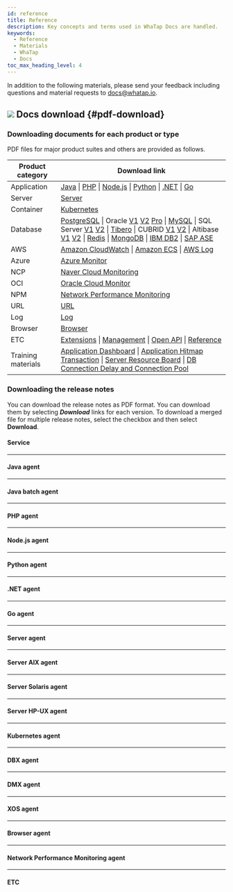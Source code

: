 ```yaml
---
id: reference
title: Reference
description: Key concepts and terms used in WhaTap Docs are handled.
keywords:
  - Reference
  - Materials
  - WhaTap
  - Docs
toc_max_heading_level: 4
---
```


In addition to the following materials, please send your feedback including questions and material requests to docs@whatap.io.


<DocCardList/>

## ![](/img/ic-pdf-download.svg) Docs download {#pdf-download}

### Downloading documents for each product or type

PDF files for major product suites and others are provided as follows.

<div class='download-pdf'>

| Product category   | Download link                                                                                                                                                                                                                                                                                                                                                                                                                                                                                                                                                                                                                                                                                                                                                                                                                                                                                                                                                                                                                                                                                                                                                                                                                                                                                                                                                                                                                                                                                                                                                                                                                                                                                                  |
| ------------------ | -------------------------------------------------------------------------------------------------------------------------------------------------------------------------------------------------------------------------------------------------------------------------------------------------------------------------------------------------------------------------------------------------------------------------------------------------------------------------------------------------------------------------------------------------------------------------------------------------------------------------------------------------------------------------------------------------------------------------------------------------------------------------------------------------------------------------------------------------------------------------------------------------------------------------------------------------------------------------------------------------------------------------------------------------------------------------------------------------------------------------------------------------------------------------------------------------------------------------------------------------------------------------------------------------------------------------------------------------------------------------------------------------------------------------------------------------------------------------------------------------------------------------------------------------------------------------------------------------------------------------------------------------------------------------------------------------------------- |
| Application        | [Java](https://github.com/whatap/whatap-docs/releases/download/v2.17.0/whatap-apm-java-monitoring.pdf) \| [PHP](https://github.com/whatap/whatap-docs/releases/download/v2.17.0/whatap-apm-php-monitoring.pdf) \| [Node.js](https://github.com/whatap/whatap-docs/releases/download/v2.17.0/whatap-apm-nodejs-monitoring.pdf) \| [Python](https://github.com/whatap/whatap-docs/releases/download/v2.17.0/whatap-apm-python-monitoring.pdf) \| [.NET](https://github.com/whatap/whatap-docs/releases/download/v2.17.0/whatap-apm-dotnet-monitoring.pdf) \| [Go](https://github.com/whatap/whatap-docs/releases/download/v2.17.0/whatap-apm-go-monitoring.pdf)                                                                                                                                                                                                                                                                                                                                                                                                                                                                                                                                                                                                                                                                                                                                                                                                                                                                                                                                                                                                                                                  |
| Server             | [Server](https://github.com/whatap/whatap-docs/releases/download/v2.17.0/whatap-server-monitoring.pdf)                                                                                                                                                                                                                                                                                                                                                                                                                                                                                                                                                                                                                                                                                                                                                                                                                                                                                                                                                                                                                                                                                                                                                                                                                                                                                                                                                                                                                                                                                                                                                                                                         |
| Container          | [Kubernetes](https://github.com/whatap/whatap-docs/releases/download/v2.17.0/whatap-kubernetes-monitoring.pdf)                                                                                                                                                                                                                                                                                                                                                                                                                                                                                                                                                                                                                                                                                                                                                                                                                                                                                                                                                                                                                                                                                                                                                                                                                                                                                                                                                                                                                                                                                                                                                                                                 |
| Database           | [PostgreSQL](https://github.com/whatap/whatap-docs/releases/download/v2.17.0/whatap-db-postgresql-monitoring.pdf) \| Oracle [V1](https://content.whatap.io/24/07/01/003046whatap-db-oracle-monitoring.pdf) [V2](https://github.com/whatap/whatap-docs/releases/download/v2.17.0/whatap-db-oracle-v2-monitoring.pdf) [Pro](https://github.com/whatap/whatap-docs/releases/download/v2.17.0/whatap-db-oracle-pro-monitoring.pdf) \| [MySQL](https://github.com/whatap/whatap-docs/releases/download/v2.17.0/whatap-db-mysql-monitoring.pdf) \| SQL Server [V1](https://content.whatap.io/24/11/01/003310whatap-db-mssql-monitoring.pdf) [V2](https://github.com/whatap/whatap-docs/releases/download/v2.17.0/whatap-db-mssql-monitoring.pdf) \| [Tibero](https://github.com/whatap/whatap-docs/releases/download/v2.17.0/whatap-db-tibero-monitoring.pdf) \| CUBRID [V1](https://content.whatap.io/24/09/02/042728whatap-db-cubrid-monitoring.pdf) [V2](https://github.com/whatap/whatap-docs/releases/download/v2.17.0/whatap-db-cubrid-monitoring.pdf) \| Altibase [V1](https://content.whatap.io/24/08/01/044450whatap-db-altibase-monitoring.pdf) [V2](https://github.com/whatap/whatap-docs/releases/download/v2.17.0/whatap-db-altibase-monitoring.pdf) \| [Redis](https://github.com/whatap/whatap-docs/releases/download/v2.17.0/whatap-db-redis-monitoring.pdf) \| [MongoDB](https://github.com/whatap/whatap-docs/releases/download/v2.17.0/whatap-db-mongodb-monitoring.pdf) \| [IBM DB2](https://github.com/whatap/whatap-docs/releases/download/v2.17.0/whatap-db-db2-monitoring.pdf) \| [SAP ASE](https://github.com/whatap/whatap-docs/releases/download/v2.17.0/whatap-db-sapase-monitoring.pdf) |
| AWS                | [Amazon CloudWatch](https://github.com/whatap/whatap-docs/releases/download/v2.17.0/whatap-amazon-cloudwatch.pdf) \| [Amazon ECS](https://github.com/whatap/whatap-docs/releases/download/v2.17.0/whatap-amazon-ecs.pdf) \| [AWS Log](https://github.com/whatap/whatap-docs/releases/download/v2.17.0/whatap-aws-log-monitoring.pdf)                                                                                                                                                                                                                                                                                                                                                                                                                                                                                                                                                                                                                                                                                                                                                                                                                                                                                                                                                                                                                                                                                                                                                                                                                                                                                                                                                                           |
| Azure              | [Azure Monitor](https://github.com/whatap/whatap-docs/releases/download/v2.17.0/whatap-azure.pdf)                                                                                                                                                                                                                                                                                                                                                                                                                                                                                                                                                                                                                                                                                                                                                                                                                                                                                                                                                                                                                                                                                                                                                                                                                                                                                                                                                                                                                                                                                                                                                                                                              |
| NCP                | [Naver Cloud Monitoring](https://github.com/whatap/whatap-docs/releases/download/v2.17.0/whatap-ncloud.pdf)                                                                                                                                                                                                                                                                                                                                                                                                                                                                                                                                                                                                                                                                                                                                                                                                                                                                                                                                                                                                                                                                                                                                                                                                                                                                                                                                                                                                                                                                                                                                                                                                    |
| OCI                | [Oracle Cloud Monitor](https://github.com/whatap/whatap-docs/releases/download/v2.17.0/whatap-oracle-cloud.pdf)                                                                                                                                                                                                                                                                                                                                                                                                                                                                                                                                                                                                                                                                                                                                                                                                                                                                                                                                                                                                                                                                                                                                                                                                                                                                                                                                                                                                                                                                                                                                                                                                |
| NPM                | [Network Performance Monitoring](https://github.com/whatap/whatap-docs/releases/download/v2.17.0/whatap-network-performance-monitoring.pdf)                                                                                                                                                                                                                                                                                                                                                                                                                                                                                                                                                                                                                                                                                                                                                                                                                                                                                                                                                                                                                                                                                                                                                                                                                                                                                                                                                                                                                                                                                                                                                                    |
| URL                | [URL](https://github.com/whatap/whatap-docs/releases/download/v2.17.0/whatap-url-monitoring.pdf)                                                                                                                                                                                                                                                                                                                                                                                                                                                                                                                                                                                                                                                                                                                                                                                                                                                                                                                                                                                                                                                                                                                                                                                                                                                                                                                                                                                                                                                                                                                                                                                                               |
| Log                | [Log](https://github.com/whatap/whatap-docs/releases/download/v2.17.0/whatap-log-monitoring.pdf)                                                                                                                                                                                                                                                                                                                                                                                                                                                                                                                                                                                                                                                                                                                                                                                                                                                                                                                                                                                                                                                                                                                                                                                                                                                                                                                                                                                                                                                                                                                                                                                                               |
| Browser            | [Browser](https://github.com/whatap/whatap-docs/releases/download/v2.17.0/whatap-browser-monitoring.pdf)                                                                                                                                                                                                                                                                                                                                                                                                                                                                                                                                                                                                                                                                                                                                                                                                                                                                                                                                                                                                                                                                                                                                                                                                                                                                                                                                                                                                                                                                                                                                                                                                       |
| ETC                | [Extensions](https://github.com/whatap/whatap-docs/releases/download/v2.17.0/whatap-extensions.pdf) \| [Management](https://github.com/whatap/whatap-docs/releases/download/v2.17.0/whatap-manage.pdf) \| [Open API](https://content.whatap.io/24/08/01/044452whatap-open-api.pdf) \| [Reference](https://github.com/whatap/whatap-docs/releases/download/v2.17.0/whatap-reference.pdf)                                                                                                                                                                                                                                                                                                                                                                                                                                                                                                                                                                                                                                                                                                                                                                                                                                                                                                                                                                                                                                                                                                                                                                                                                                                                                                                        |
| Training materials | [Application Dashboard](https://content.whatap.io/24/02/01/052908whatap-best-practice-guides-about-apm-dashboard.pdf) \| [Application Hitmap Transaction](https://content.whatap.io/24/02/01/052909whatap-best-practice-guides-about-apm-hitmap-class.pdf) \| [Server Resource Board](https://content.whatap.io/24/02/01/052909whatap-best-practice-guides-about-server-dashboard.pdf) \| [DB Connection Delay and Connection Pool](https://content.whatap.io/24/02/01/052909whatap-best-practice-guides-about-apm-dbc.pdf)                                                                                                                                                                                                                                                                                                                                                                                                                                                                                                                                                                                                                                                                                                                                                                                                                                                                                                                                                                                                                                                                                                                                                                                    |

</div>


<div class='download-release-notes'>

### Downloading the release notes

You can download the release notes as PDF format. You can download them by selecting **_Download_** links for each version. To download a merged file for multiple release notes, select the checkbox and then select **Download**.

#### Service

<PdfDownload typeName='service' pdfList={svList} />

<hr/>

#### Java agent

<PdfDownload typeName='java' pdfList={javaList} />

<hr/>

#### Java batch agent

<PdfDownload typeName='javabatch' pdfList={javaBatchList} />

<hr/>

#### PHP agent

<PdfDownload typeName='php' pdfList={phpList} />

<hr/>

#### Node.js agent

<PdfDownload typeName='nodejs' pdfList={nodejsList} />

<hr/>

#### Python agent

<PdfDownload typeName='python' pdfList={pyList} />

<hr/>

#### .NET agent

<PdfDownload typeName='dotnet' pdfList={dotnetList} />

<hr/>

#### Go agent

<PdfDownload typeName='go' pdfList={goList} />

<hr/>

#### Server agent

<PdfDownload typeName='server' pdfList={serverList} />

<hr/>

#### Server AIX agent

<PdfDownload typeName='server-aix' pdfList={serveraixList} />

<hr/>

#### Server Solaris agent

<PdfDownload typeName='server-solaris' pdfList={serversolarisList} />

<hr/>

#### Server HP-UX agent

<PdfDownload typeName='server-hpux' pdfList={serverhpuxList} />

<hr/>

#### Kubernetes agent

<PdfDownload typeName='k8s' pdfList={k8sList} />

<hr/>

#### DBX agent

<PdfDownload typeName='dbx' pdfList={dbxList} />

<hr/>

#### DMX agent

<PdfDownload typeName='dmx' pdfList={dmxList} />

<hr/>

#### XOS agent

<PdfDownload typeName='xos' pdfList={xosList} />

<hr/>

#### Browser agent

<PdfDownload typeName='browser' pdfList={browserList} />

<hr/>

#### Network Performance Monitoring agent

<PdfDownload typeName='npm' pdfList={npmList} />

<hr/>

#### ETC

<PdfDownload typeName='etc' pdfList={etcList} />

</div>
